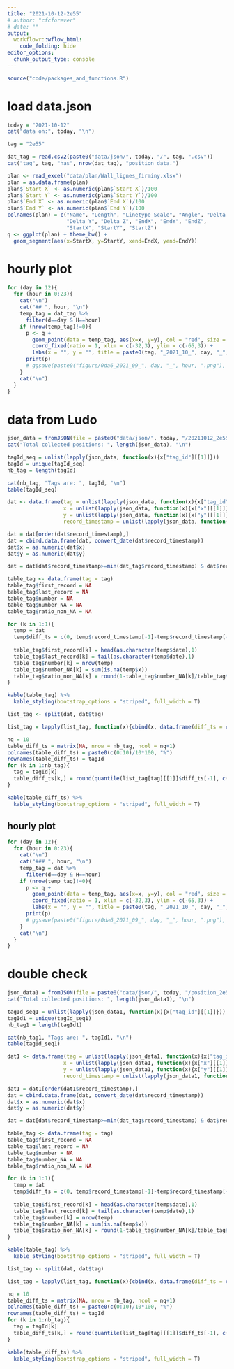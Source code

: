 ```yaml
---
title: "2021-10-12-2e55"
# author: "cfcforever"
# date: ""
output: 
  workflowr::wflow_html:
    code_folding: hide
editor_options:
  chunk_output_type: console
---
```


```r
source("code/packages_and_functions.R")
```


# load data.json
```r
today = "2021-10-12"
cat("data on:", today, "\n")

tag = "2e55"

dat_tag = read.csv2(paste0("data/json/", today, "/", tag, ".csv"))
cat("tag", tag, "has", nrow(dat_tag), "position data.")
```


```r
plan <- read_excel("data/plan/Wall_lignes_firminy.xlsx")
plan = as.data.frame(plan)
plan$`Start X` <- as.numeric(plan$`Start X`)/100
plan$`Start Y` <- as.numeric(plan$`Start Y`)/100
plan$`End X` <- as.numeric(plan$`End X`)/100
plan$`End Y` <- as.numeric(plan$`End Y`)/100
colnames(plan) = c("Name", "Length", "Linetype Scale", "Angle", "Delta X",
                   "Delta Y", "Delta Z", "EndX", "EndY", "EndZ", 
                   "StartX", "StartY", "StartZ")
q <- ggplot(plan) + theme_bw() + 
  geom_segment(aes(x=StartX, y=StartY, xend=EndX, yend=EndY))
```


# hourly plot{.tabset .tabset-pills}
```r
for (day in 12){
  for (hour in 0:23){
    cat("\n")
    cat("## ", hour, "\n")
    temp_tag = dat_tag %>%
      filter(d==day & H==hour)
    if (nrow(temp_tag)!=0){
      p <- q + 
        geom_point(data = temp_tag, aes(x=x, y=y), col = "red", size = 1) +
        coord_fixed(ratio = 1, xlim = c(-32,3), ylim = c(-65,3)) +
        labs(x = "", y = "", title = paste0(tag, "_2021_10_", day, "_", hour, "H"))
      print(p)
      # ggsave(paste0("figure/0da6_2021_09_", day, "_", hour, ".png"), width = 5, height = 9)
    }
    cat("\n")
  }
}
```


# data from Ludo
```r
json_data = fromJSON(file = paste0("data/json/", today, "/20211012_2e55.json"))
cat("Total collected positions: ", length(json_data), "\n")

tagId_seq = unlist(lapply(json_data, function(x){x["tag_id"][[1]]}))
tagId = unique(tagId_seq)
nb_tag = length(tagId)

cat(nb_tag, "Tags are: ", tagId, "\n")
table(tagId_seq)

dat <- data.frame(tag = unlist(lapply(json_data, function(x){x["tag_id"][[1]]})),
                  x = unlist(lapply(json_data, function(x){x["x"][[1]]})),
                  y = unlist(lapply(json_data, function(x){x["y"][[1]]})),
                  record_timestamp = unlist(lapply(json_data, function(x){x["record_timestamp"][[1]]})))

dat = dat[order(dat$record_timestamp),]
dat = cbind.data.frame(dat, convert_date(dat$record_timestamp))
dat$x = as.numeric(dat$x)
dat$y = as.numeric(dat$y)

dat = dat[dat$record_timestamp>=min(dat_tag$record_timestamp) & dat$record_timestamp<=max(dat_tag$record_timestamp),]

table_tag <- data.frame(tag = tag)
table_tag$first_record = NA
table_tag$last_record = NA
table_tag$number = NA
table_tag$number_NA = NA
table_tag$ratio_non_NA = NA

for (k in 1:1){
  temp = dat
  temp$diff_ts = c(0, temp$record_timestamp[-1]-temp$record_timestamp[-nrow(temp)])
  
  table_tag$first_record[k] = head(as.character(temp$date),1)
  table_tag$last_record[k] = tail(as.character(temp$date),1)
  table_tag$number[k] = nrow(temp)
  table_tag$number_NA[k] = sum(is.na(temp$x))
  table_tag$ratio_non_NA[k] = round(1-table_tag$number_NA[k]/table_tag$number[k],2)
}

kable(table_tag) %>%
  kable_styling(bootstrap_options = "striped", full_width = T)

list_tag <- split(dat, dat$tag)

list_tag = lapply(list_tag, function(x){cbind(x, data.frame(diff_ts = c(0, x$record_timestamp[-1]-x$record_timestamp[-nrow(x)])))})

nq = 10
table_diff_ts = matrix(NA, nrow = nb_tag, ncol = nq+1)
colnames(table_diff_ts) = paste0(c(0:10)/10*100, "%")
rownames(table_diff_ts) = tagId
for (k in 1:nb_tag){
  tag = tagId[k]
  table_diff_ts[k,] = round(quantile(list_tag[tag][[1]]$diff_ts[-1], c(0:10)/10), 3)
}

kable(table_diff_ts) %>%
  kable_styling(bootstrap_options = "striped", full_width = T)
```


## hourly plot{.tabset .tabset-pills}
```r
for (day in 12){
  for (hour in 0:23){
    cat("\n")
    cat("### ", hour, "\n")
    temp_tag = dat %>%
      filter(d==day & H==hour)
    if (nrow(temp_tag)!=0){
      p <- q + 
        geom_point(data = temp_tag, aes(x=x, y=y), col = "red", size = 1) +
        coord_fixed(ratio = 1, xlim = c(-32,3), ylim = c(-65,3)) +
        labs(x = "", y = "", title = paste0(tag, "_2021_10_", day, "_", hour, "H"))
      print(p)
      # ggsave(paste0("figure/0da6_2021_09_", day, "_", hour, ".png"), width = 5, height = 9)
    }
    cat("\n")
  }
}
```


# double check 
```r
json_data1 = fromJSON(file = paste0("data/json/", today, "/position_2e55.json"))
cat("Total collected positions: ", length(json_data1), "\n")

tagId_seq1 = unlist(lapply(json_data1, function(x){x["tag_id"][[1]]}))
tagId1 = unique(tagId_seq1)
nb_tag1 = length(tagId1)

cat(nb_tag1, "Tags are: ", tagId1, "\n")
table(tagId_seq1)

dat1 <- data.frame(tag = unlist(lapply(json_data1, function(x){x["tag_id"][[1]]})),
                  x = unlist(lapply(json_data1, function(x){x["x"][[1]]})),
                  y = unlist(lapply(json_data1, function(x){x["y"][[1]]})),
                  record_timestamp = unlist(lapply(json_data1, function(x){x["record_timestamp"][[1]]})))

dat1 = dat1[order(dat1$record_timestamp),]
dat = cbind.data.frame(dat, convert_date(dat$record_timestamp))
dat$x = as.numeric(dat$x)
dat$y = as.numeric(dat$y)

dat = dat[dat$record_timestamp>=min(dat_tag$record_timestamp) & dat$record_timestamp<=max(dat_tag$record_timestamp),]

table_tag <- data.frame(tag = tag)
table_tag$first_record = NA
table_tag$last_record = NA
table_tag$number = NA
table_tag$number_NA = NA
table_tag$ratio_non_NA = NA

for (k in 1:1){
  temp = dat
  temp$diff_ts = c(0, temp$record_timestamp[-1]-temp$record_timestamp[-nrow(temp)])
  
  table_tag$first_record[k] = head(as.character(temp$date),1)
  table_tag$last_record[k] = tail(as.character(temp$date),1)
  table_tag$number[k] = nrow(temp)
  table_tag$number_NA[k] = sum(is.na(temp$x))
  table_tag$ratio_non_NA[k] = round(1-table_tag$number_NA[k]/table_tag$number[k],2)
}

kable(table_tag) %>%
  kable_styling(bootstrap_options = "striped", full_width = T)

list_tag <- split(dat, dat$tag)

list_tag = lapply(list_tag, function(x){cbind(x, data.frame(diff_ts = c(0, x$record_timestamp[-1]-x$record_timestamp[-nrow(x)])))})

nq = 10
table_diff_ts = matrix(NA, nrow = nb_tag, ncol = nq+1)
colnames(table_diff_ts) = paste0(c(0:10)/10*100, "%")
rownames(table_diff_ts) = tagId
for (k in 1:nb_tag){
  tag = tagId[k]
  table_diff_ts[k,] = round(quantile(list_tag[tag][[1]]$diff_ts[-1], c(0:10)/10), 3)
}

kable(table_diff_ts) %>%
  kable_styling(bootstrap_options = "striped", full_width = T)

```

